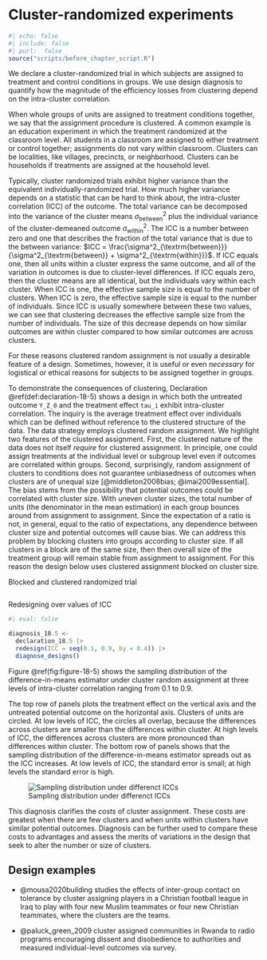# Cluster-randomized experiments {.unnumbered}

```r
#| echo: false
#| include: false
#| purl:  false
source("scripts/before_chapter_script.R")
```

:::: {.ddbox}
We declare a cluster-randomized trial in which subjects are assigned to treatment and control conditions in groups. We use design diagnosis to quantify how the magnitude of the efficiency losses from clustering depend on the intra-cluster correlation.
::::

When whole groups of units are assigned to treatment conditions together, we say that the assignment procedure is clustered. A common example is an education experiment in which the treatment randomized at the classroom level. All students in a classroom are assigned to either treatment or control together; assignments do not vary within classroom. Clusters can be localities, like villages, precincts, or neighborhood. Clusters can be households if treatments are assigned at the household level. 

Typically, cluster randomized trials exhibit higher variance than the equivalent individually-randomized trial. How much higher variance depends on a statistic that can be hard to think about, the intra-cluster correlation (ICC) of the outcome. The total variance can be decomposed into the variance of the cluster means $\sigma^2_{\textrm{between}}$ plus the individual variance of the cluster-demeaned outcome $\sigma^2_{\textrm{within}}$. The ICC is a number between zero and one that describes the fraction of the total variance that is due to the between variance: $ICC = \frac{\sigma^2_{\textrm{between}}}{\sigma^2_{\textrm{between}} + \sigma^2_{\textrm{within}}}$. If ICC equals one, then all units within a cluster express the same outcome, and all of the variation in outcomes is due to cluster-level differences. If ICC equals zero, then the cluster means are all identical, but the individuals vary within each cluster. When ICC is one, the effective sample size is equal to the number of clusters. When ICC is zero, the effective sample size is equal to the number of individuals. Since ICC is usually somewhere between these two values, we can see that clustering decreases the effective sample size from the number of individuals. The size of this decrease depends on how similar outcomes are within cluster compared to how similar outcomes are across clusters.

For these reasons clustered random assignment is not usually a desirable feature of a design. Sometimes, however, it is useful or even  *necessary* for logistical or ethical reasons for subjects to be assigned together in groups. 

To demonstrate the consequences of clustering, Declaration \@ref(def:declaration-18-5) shows a design in which both the untreated outcome `Y_Z_0` and the treatment effect `tau_i` exhibit intra-cluster correlation. The inquiry is the average treatment effect over individuals which can be defined without reference to the clustered structure of the data. The data strategy employs clustered random assignment. We highlight two features of the clustered assignment. First, the clustered nature of the data does not itself *require* for clustered assignment. In principle, one could assign treatments at the individual level or subgroup level even if outcomes are correlated within groups. Second, surprisingly, random assignment of clusters to conditions does not guarantee unbiasedness of outcomes when clusters are of unequal size [@middleton2008bias;  @imai2009essential]. The bias stems from the possibility that potential outcomes could be correlated with cluster size. With uneven cluster sizes, the total number of units (the denominator in the mean estimation) in each group bounces around from assignment to assignment. Since the expectation of a ratio is not, in general, equal to the ratio of expectations, any dependence between cluster size and potential outcomes will cause bias. We can address this problem by blocking clusters into groups according to cluster size. If all clusters in a block are of the same size, then then overall size of the treatment group will remain stable from assignment to assignment. For this reason the design below uses clustered assignment blocked on cluster size.

:::{.definition #declaration-18-5} 

Blocked and clustered randomized trial

```r
```

:::


:::{.lemma #diagnosis-18-5}

Redesigning over values of ICC

```r
#| eval: false

diagnosis_18.5 <-
  declaration_18.5 |>
  redesign(ICC = seq(0.1, 0.9, by = 0.4)) |> 
  diagnose_designs()
```

Figure \@ref(fig:figure-18-5) shows the sampling distribution of the difference-in-means estimator under cluster random assignment at three levels of intra-cluster correlation ranging from 0.1 to 0.9.

The top row of panels plots the treatment effect on the vertical axis and the untreated potential outcome on the horizontal axis. Clusters of units are circled. At low levels of ICC, the circles all overlap, because the differences across clusters are smaller than the differences within cluster. At high levels of ICC, the differences across clusters are more pronounced than differences within cluster. The bottom row of panels shows that the sampling distribution of the difference-in-means estimator spreads out as the ICC increases. At low levels of ICC, the standard error is small; at high levels the standard error is high.

![Sampling distribution under differenct ICCs](/figures/figure-18-5){#fig:figure-18-5}

This diagnosis clarifies the *costs* of cluster assignment. These costs are greatest when there are few clusters and when units within clusters have similar potential outcomes. Diagnosis can be further used to compare these costs to advantages and assess the merits of variations in the design that seek to alter the number or size of clusters.

:::

## Design examples

- @mousa2020building studies the effects of inter-group contact on tolerance by cluster assigning players in a Christian football league in Iraq to play with four new Muslim teammates or four new Christian teammates, where the clusters are the teams. 

- @paluck_green_2009 cluster assigned communities in Rwanda to radio programs encouraging dissent and disobedience to authorities and measured individual-level outcomes via survey.

